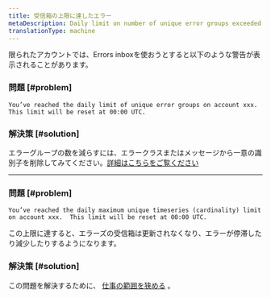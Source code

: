 ```yaml
---
title: 受信箱の上限に達したエラー
metaDescription: Daily limit on number of unique error groups exceeded
translationType: machine
---
```


限られたアカウントでは、Errors inboxを使おうとすると以下のような警告が表示されることがあります。

### 問題 [#problem]

```
You’ve reached the daily limit of unique error groups on account xxx.  This limit will be reset at 00:00 UTC.
```

### 解決策 [#solution]

エラーグループの数を減らすには、エラークラスまたはメッセージから一意の識別子を削除してみてください。[詳細はこちらをご覧ください](https://docs.newrelic.com/docs/errors-inbox/errors-inbox/#similar-events)

* * *

### 問題 [#problem]

```
You’ve reached the daily maximum unique timeseries (cardinality) limit on account xxx.  This limit will be reset at 00:00 UTC.
```

この上限に達すると、エラーズの受信箱は更新されなくなり、エラーが停滞したり減少したりするようになります。

### 解決策 [#solution]

この問題を解決するために、 [仕事の範囲を狭める](/docs/new-relic-one/use-new-relic-one/workloads/use-workloads/) 。